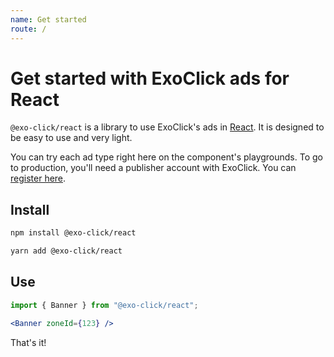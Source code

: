 ```yaml
---
name: Get started
route: /
---
```


# Get started with ExoClick ads for React
`@exo-click/react` is a library to use ExoClick's ads in [React](https://www.npmjs.com/package/react). It is designed to
be easy to use and very light.

You can try each ad type right here on the component's playgrounds. To go to production, you'll need a publisher account
with ExoClick. You can [register here](https://www.exoclick.com/signup/?login=tomhooijenga).

## Install
```bash
npm install @exo-click/react
```
```bash
yarn add @exo-click/react
```

## Use
```jsx
import { Banner } from "@exo-click/react";

<Banner zoneId={123} />
```
That's it!